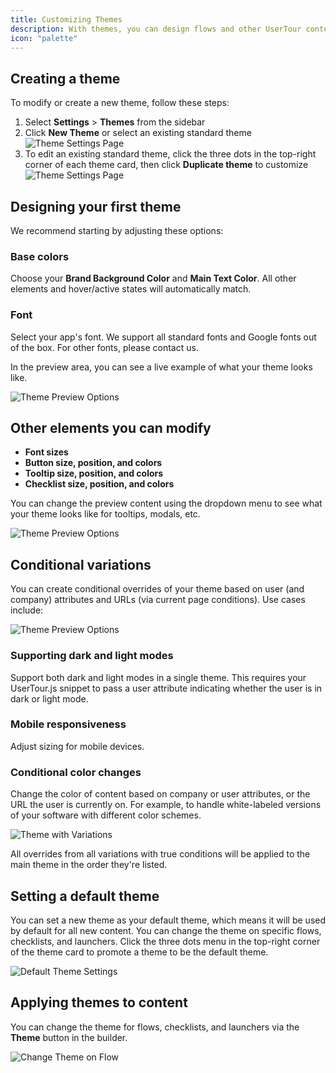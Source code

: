 ```yaml
---
title: Customizing Themes
description: With themes, you can design flows and other UserTour content to seamlessly integrate with your app. We provide a powerful yet user-friendly visual editor that requires no CSS or programming knowledge to modify every element of your theme.
icon: "palette"
---
```


## Creating a theme

To modify or create a new theme, follow these steps:

1. Select **Settings** > **Themes** from the sidebar
2. Click **New Theme** or select an existing standard theme
![Theme Settings Page](/images/themes-01.png)
3. To edit an existing standard theme, click the three dots in the top-right corner of each theme card, then click **Duplicate theme** to customize
![Theme Settings Page](/images/themes-09.png)

## Designing your first theme

We recommend starting by adjusting these options:

### Base colors
Choose your **Brand Background Color** and **Main Text Color**. All other elements and hover/active states will automatically match.

### Font
Select your app's font. We support all standard fonts and Google fonts out of the box. For other fonts, please contact us.

In the preview area, you can see a live example of what your theme looks like.

![Theme Preview Options](/images/themes-03.png)

## Other elements you can modify

- **Font sizes**
- **Button size, position, and colors**
- **Tooltip size, position, and colors**
- **Checklist size, position, and colors**

You can change the preview content using the dropdown menu to see what your theme looks like for tooltips, modals, etc.

![Theme Preview Options](/images/themes-04.png)

## Conditional variations

You can create conditional overrides of your theme based on user (and company) attributes and URLs (via current page conditions). Use cases include:

![Theme Preview Options](/images/themes-05.png)

### Supporting dark and light modes
Support both dark and light modes in a single theme. This requires your UserTour.js snippet to pass a user attribute indicating whether the user is in dark or light mode.

### Mobile responsiveness
Adjust sizing for mobile devices.

### Conditional color changes
Change the color of content based on company or user attributes, or the URL the user is currently on. For example, to handle white-labeled versions of your software with different color schemes.

![Theme with Variations](/images/themes-06.png)

All overrides from all variations with true conditions will be applied to the main theme in the order they're listed.

## Setting a default theme

You can set a new theme as your default theme, which means it will be used by default for all new content. You can change the theme on specific flows, checklists, and launchers. Click the three dots menu in the top-right corner of the theme card to promote a theme to be the default theme.

![Default Theme Settings](/images/themes-07.png)

## Applying themes to content

You can change the theme for flows, checklists, and launchers via the **Theme** button in the builder.

![Change Theme on Flow](/images/themes-08.png)
